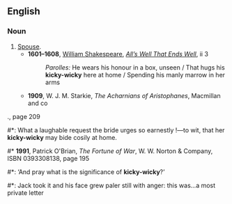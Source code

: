 ==English==

===Noun===
{{en-noun|kicky-wickies}}

# [[spouse|Spouse]].
#* '''1601–1608''', [[w:William Shakespeare|William Shakespeare]], ''[[wikisource:All's Well That Ends Well|All’s Well That Ends Well]]'', ii 3
#*: ''Parolles:'' He wears his honour in a box, unseen<!--,--> / That hugs his '''kicky-wicky''' here at home<!--,--> / Spending his manly marrow in her arms<!--,-->
#* '''1909''', W. J. M. Starkie, ''The Acharnians of Aristophanes'', Macmillan and co
., page 209
#*: What a laughable request the bride urges so earnestly&nbsp;!—to wit, that her '''kicky-wicky''' may bide cosily at home.
#* '''1991''', Patrick O'Brian, ''The Fortune of War'', W. W. Norton & Company, ISBN 0393308138, page 195
#*: ‘And pray what is the significance of '''kicky-wicky'''?’
#*: Jack took it and his face grew paler still with anger: this was...a most private letter